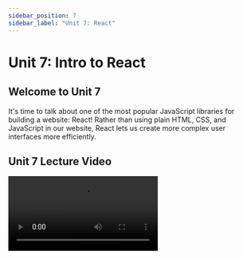 ```yaml
---
sidebar_position: 7
sidebar_label: "Unit 7: React"
---
```



# Unit 7: Intro to React

## Welcome to Unit 7

It's time to talk about one of the most popular JavaScript libraries for building a website: React! Rather than using plain HTML, CSS, and JavaScript in our website, React lets us create more complex user interfaces more efficiently. 

## Unit 7 Lecture Video


<Video src="https://www.youtube.com/embed/b2UqdLAT07w" />

<Video src="https://www.youtube.com/embed/Tn6-PIqc4UM" />

## What is React?

React is a JavaScript library to build user interfaces, usually websites. Created by Facebook(Meta?) in 2013, it is continually being developed in the open-source community. 

**React Notable Features**

- **Declarative -**
    
    React makes it painless to create interactive UIs. Design simple views for each state in your application, and React will efficiently update and render just the right components when your data changes.
    
    Declarative views make your code more predictable and easier to debug.
    
- **Component-Based -**
    
    Build encapsulated components that manage their own state, then compose them to make complex UIs.
    
    Since component logic is written in JavaScript instead of templates, you can easily pass rich data through your app and keep state out of the HTML.
    
- **Learn Once, Write Anywhere -**
    
    We don't make assumptions about the rest of your technology stack, so you can develop new features in React without rewriting existing code.
    
    React can also render on the server using Node and power mobile apps using [React Native](https://reactnative.dev/).
  

## JSX

Alright, one more small thing before we dive in to React! React uses JavaScript, but more specifically, it's called JSX. This is a syntax extension to JavaScript. 

```jsx
// an example of JSX
const element = <h1>Hello, world!</h1>;
```

JSX combines our markup language (HTML-like), and our logic (JavaScript). This lets us combine all this into one file and make coding a little easier. How? JSX lets us embed JavaScript expressions with curly brackets `{}`. 

```jsx
const name = 'Raman Gupta';
const element = <h1>Hello, {name}</h1>;

// we can do this in element attributes as well
const imgURL = "./path/to/image.png";
const imgElement = <img src={imgURL} />;

// we use className instead of class to give elements a class
const withClass= <h2 className="example" />;
```

While React doesn't require using JSX, JSX is really helpful as a visual aid, and we will be using it in this lesson.

## React Components

Alright, you've waited long enough. Back to React! React is built upon many components. React Components help us split the UI into smaller, isolated and reusable pieces, each with their own logic and markup. 

Here's an example: 

```jsx
function ShoppingList(props) {
  return (
    <div>
        <h1>Shopping List for {props.name}</h1>
        <ul>
            <li>"Instagram"</li>
            <li>"WhatsApp"</li>
            <li>"Oculus"</li>
        </ul>
    </div>
  )
}

// Example usage: <ShoppingList name="Mark" />
```

ShoppingList is a **React component class.** A component takes in parameters called `props` (short for “properties”), and returns a hierarchy of views to display. 

React renders elements in the React DOM (or Document Object Model). The DOM is a structured representation of the HTML elements in the web app. It is represented as a tree structure with each node being a UI element in the document. There's a lot more to understand about the DOM, but we won't go into further detail. You can learn more here:

[DOM (Document Object Model) - GeeksforGeeks](https://www.geeksforgeeks.org/dom-document-object-model/)

### React Elements

This component returns what we want our user to see on their screen. More specifically, the function returns a **React element**. Components are made of a hierarchy of elements. 

- Using normal JS the above example really looks like this (Beware, the code is not pretty):
    
    ```jsx
    React.createElement("div", {
        className: "shopping-list"
      },
      React.createElement("h1", null, "Shopping List for ", props.name),
      React.createElement("ul", null, 
        React.createElement("li", null, "Instagram"), 
        React.createElement("li", null, "WhatsApp"), 
        React.createElement("li", null, "Oculus")
    	)
    );
    ```
    

It doesn't look that nice, so we will stick with using JSX. 

### Defining a Component

There are 2 main ways you define a component: 

- JavaScript Function
    
    ```jsx
    function Welcome(props) {
      return <h1>Hello, {props.name}</h1>;
    }
    ```
    
- An ES6 class
    
    ```jsx
    class Welcome extends React.Component {
      render() {
        return <h1>Hello, {this.props.name}</h1>;
      }
    }
    ```
    

Both of these are the exact same in React. Once a component is defined, these can be used as its own element. 

```jsx
function Welcome(props) {
  return <h1>Hello, {props.name}</h1>;
}

function App() {
  return (
    <div>
      <Welcome name="Sara" />
      <Welcome name="Cahal" />
      <Welcome name="Edite" />
    </div>
  );
}

ReactDOM.render(
  <App />,
  document.getElementById('root')
);
```

In modern React, we will use functions to define components, and other methods called `Hooks` , which let us use more React features. More on this later. 

### Props

In a lot of the previous examples, you have seen `props` a lot, but what are props? Props lets us pass data between components. 

When we write something like this below, we are passing data to the `Welcome` component. 

```jsx
<Welcome name="Sara" />
```

In this instance of the `Welcome` component, it can access this data using the `props` variable. Props are treated exactly like attributes of an element in HTML. You can pass in as many as you want. 

```jsx
<Welcome name="Sara" title="Ms." />

// In the component the props object would look like this:
props = {
	"name": "Sara",
	"title": "Ms."
}

// We can use props like this
function Welcome(props) {
  return <h1>Hello, {props.name}</h1>;
}
```

> Props are read-only. In a component declaration, you can never modify its own props.
> 

## Hooks

Hooks are a new addition to React, and let us use React features without defining a class. Instead of defining components as a React class, we will be defining them as functions, and using Hooks to access the React state and lifecycle features of a component.

### What is a Hook?

A Hook is a special function that lets you “hook into” React features. For example, `useState` is a Hook that lets you add React state to function components. 

### State Hook

When data changes, you will want to update your component, so that it shows new data. Components keep track of its data through its `state` variable. The `state` is very similar to props, but it is private to the component, and can only be controlled by the component. 

We can use this simple class as an example. 

```jsx
import React, { useState } from 'react';

function Example() {
  // Declare a new state variable, which we'll call "count"
  const [count, setCount] = useState(0);

  return (
      <div>        
            <h1>Hello, world!</h1>
            <h2>The counter is at {count}.</h2>
            <button onClick={() => setCount(count + 1)}>
		        Increment!
            </button>
      </div>
    );
}
```

There's a lot going on here, so let's break it up:
1. We import the React, and `useState` function.
2. `useState` is a Hook, that we call inside a function Component to give it a local state. A state lets us preserve these values after the function call ends. 
    1. We pass in an argument to initialize the state, which is `0`. 
    2. `useState` returns a pair: the current state value `count`, and a function that lets you update the state to a new value `setCount`
        1. We use syntax called “array destructuring”. Also in Python, this lets us set variables to individual items in an array. More on this below.
3. For the function component we return the markup for the component. Notice the use of curly brackets around our JavaScript.
    1. In `<h2>`, we refer to our state variable to display the current count: `count`
    2. In `<button>`, we attach the function call `() => setCount(count + 1)}` so when the button is clicked, the `setCount` is called, updating our State, and re-rendering our component. 
    3. There is some wonky syntax we are using. We are defining an arrow `=>` function that takes in no parameters, and in the function body we call `setCount(count + 1)}`.

> Note that `count` is a const, so we cannot do something like `count = 5`
> 

We can also declare multiple state variables

```jsx
// Declare multiple state variables!
const [age, setAge] = useState(42);
const [fruit, setFruit] = useState('banana');
const [todos, setTodos] = useState([{ text: 'Learn Hooks' }]);
```

#### Destructuring
Destructuring lets us easily extract data from an array. We're setting an array to be equal to the return value of `useState`.
This is something called Array Destructuring, a cool feature of JavaScript. 

```javascript
let [greeting, pronoun] = ["Hello", "I" , "love", "AntAlmanac"];

console.log(greeting); // "Hello"
console.log(pronoun); // "I"
```

In our example in React, `useState` returns an array of 2 values. The first being the value of the state variable. The second is a function to set the state variable. 
Array destructuring lets us immediately assign a value to these values that are returned to us. We store them in `age`, and `setAge`. 
```jsx
const [age, setAge] = useState(42);
```

We can also do Object Destructuring. This is similar to arrays, but we are instead extracting data from JavaScript objects. 

```javascript
let {name, organization, role} = {name: "Raman", organization: "ICSSC", role: "Projects Co-Chair"};

console.log(name); // "Raman"
console.log(organization); // "ICSSC"
console.log(role); // "Projects Co-Chair"
```

Note the names on the left hand side should have the same name as the property key in the object. 
If we want to assign a new variable name, we can. We also don't need to extract the entire object.
```javascript
let {name, organization: club} = {name: "Raman", organization: "ICSSC", role: "Projects Co-Chair"};

console.log(name); // "Raman"
console.log(club); // "ICSSC"
```

This is also often used in function arguments.
```javascript
function person({name, job}) {
    console.log(name, job);
}
```

Back to React.

### Effect Hook

The Effect Hook lets us perform side effects after our function component is rendered. `useEffect` tells React to call the function passed to it, after every time the component is rendered. 

```jsx
import React, { useState, useEffect } from 'react';

function Example() {
  const [count, setCount] = useState(0);

	useEffect(() => {
    document.title = `You clicked ${count} times`;
  });

  return (
      <div>        
          <h1>Hello, world!</h1>
          <h2>The counter is at {count}.</h2>
          <button onClick={() => setCount(count + 1)}>
		        Increment!
		      </button>
      </div>
    );
}
```

In this example, we pass to `useEffect` a function that sets the document title. We can also access the state variables in this function, because we define it inside our function component.

### Rules for Hooks

- Always use hooks at the top level. Don't call them inside nested functions, loops, or conditionals. If you want to use a conditional, place it inside the function.
- Only call Hooks from React function components.

There are many more hooks that you can use in React. Check them out in the official documentation.

[Hooks API Reference - React](https://reactjs.org/docs/hooks-reference.html)

## More Cool Features of React

### Conditional Rendering

We can choose to render a component/element based on a condition. Here, we only display the message, if `unreadMessages.length > 0`. 

```jsx
function Mailbox(props) {
  const unreadMessages = props.unreadMessages;
  return (
    <div>
      <h1>Hello!</h1>
      {unreadMessages.length > 0 &&
        <h2>
          You have {unreadMessages.length} unread messages.
        </h2>
      }
    </div>
  );
}
```

### Rendering Multiple Components with Lists

We can render multiple elements by iterating through arrays. This is a basic List Component. 

```jsx
function NumberList(props) {
  const numbers = props.numbers;
  const listItems = numbers.map((number) =>
    <li key={number.toString()}>
      {number}
    </li>
  );
  return (
	<ul>
      {numbers.map((number) =>
        <li key={number.toString()}>
		  {number}
        </li>
      )}
    </ul>
  );
}
```

You'll notice that each list item has an attribute `key`. Keys are helpful for React to identify which items have changed, been added, or been removed. These should be unique identifiers for each item.

### Styling with React

To add CSS styling in React, we just have to add a line at the top to import our CSS files. Remember in JSX, we use `className`, to give an element a class. 

```jsx
import "./Example.css"

function Example(props) {
    return (
        <h1 className="example">
            Hello, world!
        </h1>
    )
}
```

## Setting up React
With node installed, it also comes with `npm`, a package manager for node. `npx` is a package runner that is pre-bundled with `npm`. We use `npx` to create our first react app. 

Navigate to a directory where you want to create your project. Then, run the command: 

```bash
npx create-react-app my-app
```

`my-app` is the name of your app, and can be set to anything you want.

This will run some scripts, and eventually finish creating your folder `my-app`. Change into your project folder and run:

```bash
npm start
```

This will run the react app, and you will be able to see it in your browser. It will open automatically in your default browser and you will be able to see the base React project. If it doesn't open up, scroll up in your terminal, and it will tell you the URL you can find the react app at. Mine is **http://localhost:3000**

![React Compiled Terminal Output](../static/img/unit7/react-compiled.png)

## Setting Up GitHub Pages

If you don't have Github Pages set up yet, here's a quick recap.
**GitHub Pages allows us to deploy our site quickly, easily, and for free**.

To activate GitHub pages for your repository:
1. Click on the “Settings” tab
2. Click “Pages”
3. Select “main” as your Source Branch
4. Click “Save”
5. Check “Enforce HTTPS”

![GitHub Pages](../static/img/unit4/gh-pages.png)

Now, whenever you push a new commit to the `main` branch of your repository, the website will be **automatically updated**.

## Deploying React to GitHub Pages

We can also share our new React website with GitHub Pages as well! This is a little less straightforward, since we are using React. We are going to have to install `gh-pages` , a node module that lets us publish to GitHub pages. 

```bash
npm install gh-pages --save-dev
```

In our React project, open `package.json`. Add this property:

```json
“homepage”: “https://<your-github-username>.github.io/repository-name”.
```

Under `scripts` in your `package.json`, add this as well 

```json
"predeploy": "npm run build",
"deploy": "gh-pages -d build"
```

Then, you can run, and it will deploy your app to the url above. Anytime you make changes, you just have to run this command, and it will automatically deploy the changes to your website!

```bash
npm run deploy
```

## Assignment

This unit, we will be making a website showing off our favorite UCI classes. There will be a text input field to type in a class, and an add button, to add a new class to our list!

**Required Tasks**

-   Create a GitHub Repo of your project
-   Create a Home Component
    -   Has a Form with a text input and submit button
    -   Change state on typing input
    -   Add a Class when submitting form
    -   Styled with CSS
-   Create a Class Component
    -   Uses props
    -   Styled with CSS
-   Deploy your website to GitHub Pages

**Optional Stretch Goals**

-   Use Flexbox to style your website!
-   Change the Page Title


### Submission

Complete the [Google Form](https://forms.gle/ufBweAsXoBxsDwhm8)

<iframe src="https://docs.google.com/forms/d/e/1FAIpQLSfFZI3n42hXvhz88MhanmZEfuchfyiF1Qe8v35IJT8qPVJWbA/viewform?embedded=true" width="100%" height="1400" frameborder="0" marginheight="0" marginwidth="0">Loading…</iframe>

## External Resources

React has a lot of resources on its own website, that are really useful

- [https://reactjs.org/tutorial/tutorial.html](https://reactjs.org/tutorial/tutorial.html)
- [https://reactjs.org/docs/hello-world.html](https://reactjs.org/docs/hello-world.html)
- [https://reactjs.org/docs/hooks-reference.html](https://reactjs.org/docs/hooks-reference.html)

A very cool React Tutorial

- [https://react-tutorial.app/app.html](https://react-tutorial.app/app.html)
